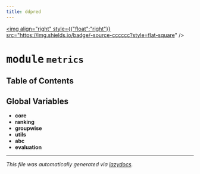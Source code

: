 ```yaml
---
title: ddpred
---
```


<a href="https://github.com/drothermel/%24%7BREPO%7D/blob/main/src/ddpred/metrics.py"><img align="right" style={{"float":"right"}} src="https://img.shields.io/badge/-source-cccccc?style=flat-square" /></a>

# <kbd>module</kbd> `metrics`



## Table of Contents



**Global Variables**
---------------
- **core**
- **ranking**
- **groupwise**
- **utils**
- **abc**
- **evaluation**




---

_This file was automatically generated via [lazydocs](https://github.com/ml-tooling/lazydocs)._
